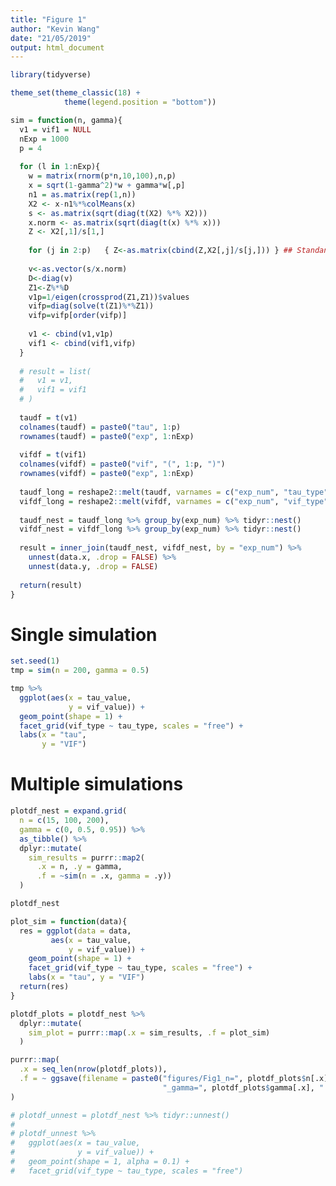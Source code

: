 ```yaml
---
title: "Figure 1"
author: "Kevin Wang"
date: "21/05/2019"
output: html_document
---
```


```r
library(tidyverse)

theme_set(theme_classic(18) +
            theme(legend.position = "bottom"))
```





```r
sim = function(n, gamma){
  v1 = vif1 = NULL
  nExp = 1000
  p = 4
  
  for (l in 1:nExp){
    w = matrix(rnorm(p*n,10,100),n,p)
    x = sqrt(1-gamma^2)*w + gamma*w[,p]
    n1 = as.matrix(rep(1,n))
    X2 <- x-n1%*%colMeans(x)
    s <- as.matrix(sqrt(diag(t(X2) %*% X2)))
    x.norm <- as.matrix(sqrt(diag(t(x) %*% x)))
    Z <- X2[,1]/s[1,] 
    
    for (j in 2:p)   { Z<-as.matrix(cbind(Z,X2[,j]/s[j,])) } ## Standandardisation
    
    v<-as.vector(s/x.norm)
    D<-diag(v)
    Z1<-Z%*%D
    v1p=1/eigen(crossprod(Z1,Z1))$values
    vifp=diag(solve(t(Z1)%*%Z1))
    vifp=vifp[order(vifp)]
    
    v1 <- cbind(v1,v1p)
    vif1 <- cbind(vif1,vifp)
  }
  
  # result = list(
  #   v1 = v1, 
  #   vif1 = vif1
  # )
  
  taudf = t(v1)
  colnames(taudf) = paste0("tau", 1:p)
  rownames(taudf) = paste0("exp", 1:nExp)
  
  vifdf = t(vif1)
  colnames(vifdf) = paste0("vif", "(", 1:p, ")")
  rownames(vifdf) = paste0("exp", 1:nExp)
  
  taudf_long = reshape2::melt(taudf, varnames = c("exp_num", "tau_type"), value.name = "tau_value") %>% tibble::as_tibble()
  vifdf_long = reshape2::melt(vifdf, varnames = c("exp_num", "vif_type"), value.name = "vif_value") %>% tibble::as_tibble()
  
  taudf_nest = taudf_long %>% group_by(exp_num) %>% tidyr::nest()
  vifdf_nest = vifdf_long %>% group_by(exp_num) %>% tidyr::nest()
  
  result = inner_join(taudf_nest, vifdf_nest, by = "exp_num") %>% 
    unnest(data.x, .drop = FALSE) %>% 
    unnest(data.y, .drop = FALSE)
  
  return(result)
}
```


# Single simulation
```r
set.seed(1)
tmp = sim(n = 200, gamma = 0.5)

tmp %>% 
  ggplot(aes(x = tau_value, 
             y = vif_value)) +
  geom_point(shape = 1) +
  facet_grid(vif_type ~ tau_type, scales = "free") +
  labs(x = "tau", 
       y = "VIF")

```


# Multiple simulations
```r
plotdf_nest = expand.grid(
  n = c(15, 100, 200), 
  gamma = c(0, 0.5, 0.95)) %>% 
  as_tibble() %>% 
  dplyr::mutate(
    sim_results = purrr::map2(
      .x = n, .y = gamma, 
      .f = ~sim(n = .x, gamma = .y))
  )

plotdf_nest

plot_sim = function(data){
  res = ggplot(data = data, 
         aes(x = tau_value, 
             y = vif_value)) +
    geom_point(shape = 1) +
    facet_grid(vif_type ~ tau_type, scales = "free") +
    labs(x = "tau", y = "VIF")
  return(res)
}

plotdf_plots = plotdf_nest %>% 
  dplyr::mutate(
    sim_plot = purrr::map(.x = sim_results, .f = plot_sim)
  )

purrr::map(
  .x = seq_len(nrow(plotdf_plots)), 
  .f = ~ ggsave(filename = paste0("figures/Fig1_n=", plotdf_plots$n[.x],
                                  "_gamma=", plotdf_plots$gamma[.x], ".pdf"))
)

# plotdf_unnest = plotdf_nest %>% tidyr::unnest()
# 
# plotdf_unnest %>% 
#   ggplot(aes(x = tau_value, 
#              y = vif_value)) +
#   geom_point(shape = 1, alpha = 0.1) +
#   facet_grid(vif_type ~ tau_type, scales = "free")
```


